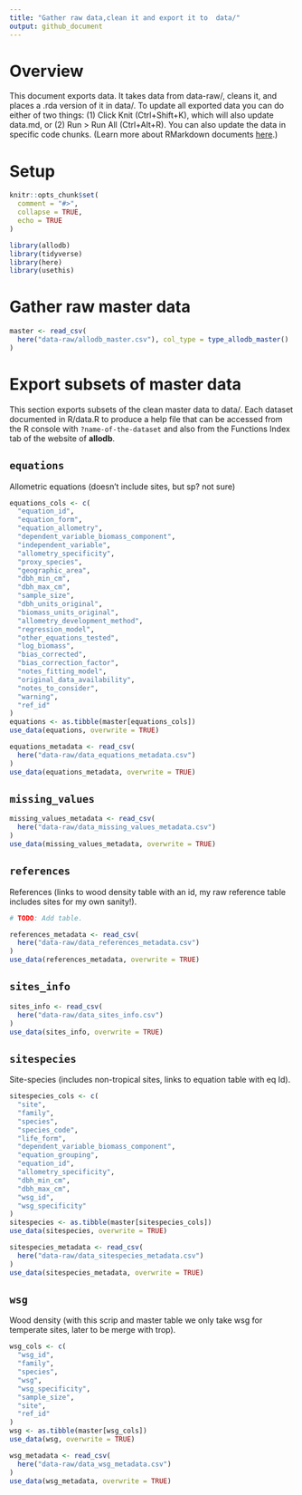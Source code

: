 ```yaml
---
title: "Gather raw data,clean it and export it to  data/"
output: github_document
---
```


# Overview

This document exports data. It takes data from data-raw/, cleans it, and places a .rda version of it in data/. To update all exported data you can do either of two things: (1) Click Knit (Ctrl+Shift+K), which will also update data.md, or (2) Run > Run All (Ctrl+Alt+R). You can also update the data in specific code chunks. (Learn more about RMarkdown documents [here](https://rmarkdown.rstudio.com/lesson-1.html).)

# Setup

```r
knitr::opts_chunk$set(
  comment = "#>",
  collapse = TRUE,
  echo = TRUE
)
```

```r
library(allodb)
library(tidyverse)
library(here)
library(usethis)
```

# Gather raw master data

```r
master <- read_csv(
  here("data-raw/allodb_master.csv"), col_type = type_allodb_master()
)
```

# Export subsets of master data

This section exports subsets of the clean master data to data/. Each dataset documented in R/data.R to produce a help file that can be accessed from the R console with `?name-of-the-dataset` and also from the Functions Index tab of the website of __allodb__.

## `equations`

Allometric equations (doesn't include sites, but sp? not sure)

```r

equations_cols <- c(
  "equation_id",
  "equation_form",
  "equation_allometry",
  "dependent_variable_biomass_component",
  "independent_variable",
  "allometry_specificity",
  "proxy_species",
  "geographic_area",
  "dbh_min_cm",
  "dbh_max_cm",
  "sample_size",
  "dbh_units_original",
  "biomass_units_original",
  "allometry_development_method",
  "regression_model",
  "other_equations_tested",
  "log_biomass",
  "bias_corrected",
  "bias_correction_factor",
  "notes_fitting_model",
  "original_data_availability",
  "notes_to_consider",
  "warning",
  "ref_id"
)
equations <- as.tibble(master[equations_cols])
use_data(equations, overwrite = TRUE)

equations_metadata <- read_csv(
  here("data-raw/data_equations_metadata.csv")
)
use_data(equations_metadata, overwrite = TRUE)
```

## `missing_values`

```r
missing_values_metadata <- read_csv(
  here("data-raw/data_missing_values_metadata.csv")
)
use_data(missing_values_metadata, overwrite = TRUE)
```

## `references`

References (links to wood density table with an id, my raw reference table includes sites for my own sanity!).

```r
# TODO: Add table.

references_metadata <- read_csv(
  here("data-raw/data_references_metadata.csv")
)
use_data(references_metadata, overwrite = TRUE)
```

## `sites_info`

```r
sites_info <- read_csv(
  here("data-raw/data_sites_info.csv")
)
use_data(sites_info, overwrite = TRUE)
```

## `sitespecies`

Site-species (includes non-tropical sites, links to equation table with eq Id).

```r
sitespecies_cols <- c(
  "site",
  "family",
  "species",
  "species_code",
  "life_form",
  "dependent_variable_biomass_component",
  "equation_grouping",
  "equation_id",
  "allometry_specificity",
  "dbh_min_cm",
  "dbh_max_cm",
  "wsg_id",
  "wsg_specificity"
)
sitespecies <- as.tibble(master[sitespecies_cols])
use_data(sitespecies, overwrite = TRUE)

sitespecies_metadata <- read_csv(
  here("data-raw/data_sitespecies_metadata.csv")
)
use_data(sitespecies_metadata, overwrite = TRUE)
```

## `wsg`

Wood density (with this scrip and master table we only take wsg for temperate sites, later to be merge with trop).

```r
wsg_cols <- c(
  "wsg_id",
  "family",
  "species",
  "wsg",
  "wsg_specificity",
  "sample_size",
  "site",
  "ref_id"
)
wsg <- as.tibble(master[wsg_cols])
use_data(wsg, overwrite = TRUE)

wsg_metadata <- read_csv(
  here("data-raw/data_wsg_metadata.csv")
)
use_data(wsg_metadata, overwrite = TRUE)
```

